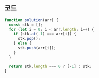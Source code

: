 ## 코드

```js
function solution(arr) {
  const stk = [];
  for (let i = 0; i < arr.length; i++) {
    if (stk.at(-1) === arr[i]) {
      stk.pop();
    } else {
      stk.push(arr[i]);
    }
  }

  return stk.length === 0 ? [-1] : stk;
}
```

